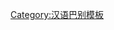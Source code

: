 {{User language-3|wuu-suzhou|诶个用户可以拿'''[[:Category:Wuu-suzhou-3 使用者|熟练]]'''格'''[[:Category:Wuu-suzhou 使用者|苏州闲话]]'''来交流。|苏州话|13|9}}<noinclude>[[Category:汉语巴别模板]]</noinclude>